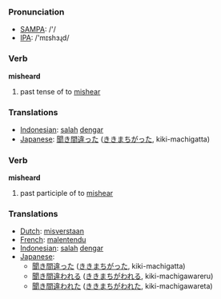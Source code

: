 === Pronunciation ===
*[[w:SAMPA|SAMPA]]: /'/
*[[w:IPA|IPA]]: /'mɪshɜɻd/

=== Verb ===

'''misheard'''

# past tense of to [[mishear]]

=== Translations ===
*[[Indonesian]]: [[salah]] [[dengar]]
*[[Japanese]]: [[聞き間違った]] ([[ききまちがった]], kiki-machigatta)


=== Verb ===

'''misheard'''

# past participle of to [[mishear]]

=== Translations ===
*[[Dutch]]: [[misverstaan]]
*[[French]]: [[malentendu]]
*[[Indonesian]]: [[salah]] [[dengar]]
*[[Japanese]]:
** [[聞き間違った]] ([[ききまちがった]], kiki-machigatta)
** [[聞き間違われる]] ([[ききまちがわれる]], kiki-machigawareru)
** [[聞き間違われた]] ([[ききまちがわれた]], kiki-machigawareta)
